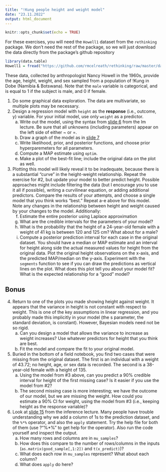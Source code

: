 ```yaml
---
title: "!Kung people height and weight model"
date: "23.11.2022"
output: html_document
---
```

```r
knitr::opts_chunk$set(echo = TRUE)
```

For these exercises, you will need the `Howell1` dataset from the `rethinking` package. We don't need the rest of the package, so we will just download the data directly from the package's github repository

```r
library(data.table)
Howell1 = fread("https://github.com/rmcelreath/rethinking/raw/master/data/Howell1.csv")

```

These data, collected by anthropologist Nancy Howell in the 1960s, provide the age, height, weight, and sex sampled from a population of !Kung in Dobe (Namibia & Botswana). Note that the `male` variable is categorical, and is equal to 1 if the subject is male, and 0 if female.

1. Do some graphical data exploration. The data are multivariate, so multiple plots may be necessary.
2. Design a regression model with `height` as the **response** (i.e., outcome, y) variable. For your initial model, use only `weight` as a predictor.
    a. Write out the model, using the syntax from [slide 6](../4_lm.html#(6)) from the lm lecture. Be sure that all unknowns (including parameters) appear on the left side of either ~ or =.
    b. Draw a graph of the model as in [slide 7](../4_lm.html#(7))
    c. Write likelihood, prior, and posterior functions, and choose prior hyperparemeters for all parameters.
    d. Compute a MAP estimate using `optim`.
    e. Make a plot of the best-fit line; include the original data on the plot as well.
3. Plotting this model will likely reveal it to be inadequate, because there is a substantial "curve" in the height-weight relationship. Repeat the exercise for #2, but update your model to better predict height. Possible approaches might include filtering the data (but I encourage you to use it all if possible), writing a curvilinear equation, or adding additional predictors. Compare the results of your attempts, and choose a single model that you think works "best." Repeat a-e above for this model. Note any changes in the relationship between height and weight caused by your changes to the model. Additionally:
    f. Estimate the entire posterior using Laplace approximation
    g. What are the credible intervals for the parameters of your model?
    h. What is the probability that the height of a 24-year-old female with a weight of 41 kg is between 120 and 125 cm? What about for a male?
    i. Compute a posterior prediction interval for each case in the original dataset. You should have a median or MAP estimate and an interval for height along side the actual measured values for height from the original data. Plot the original height observations on the x-axis, and the predicted MAP/median on the y-axis. Experiment with the `segments` function to see if you can draw the predictions as vertical lines on the plot. What does this plot tell you about your model fit? What is the expected relationship for a "good" model?


## Bonus

4. Return to one of the plots you made showing height against weight. It appears that the variance in height is not constant with respect to weight. This is one of the key assumptions in linear regression, and you probably made this implicitly in your model (the s parameter, the standard deviation, is constant). However, Bayesian models need not be so rigid. 
   a. Can you design a model that allows the variance to increase as weight increases? Use whatever predictors for height that you think are best.
   b. Fit the model and compare the fit to your original model.
5. Buried in the bottom of a field notebook, you find two cases that were missing from the original dataset. The first is an individual with a weight of 43.72; no height, age, or sex data is recorded. The second is a 38-year-old female with a height of 135.
   a. Using the model from #3 above, can you predict a 90% credible interval for height of the first missing case? Is it easier if you use the model from #2?
   b. The second missing case is more interesting; we have the outcome of our model, but we are missing the weight. How could you estimate a 90% CI for weight, using the model from #3 (i.e., keeping height as the response variable)?
6. Look at [slide 15](../4_sampling.html#(15)) from the inference lecture. Many people have trouble understanding why we add a column of 1s to the prediction dataset, and the `%*%` operator, and also the `apply` statement. Try the help file for both of them (use ?"%*%" to get help for the operator). Also run the code yourself and inspect the output. 
    a. How many rows and columns are in `mu_samples`? 
    b. How does this compare to the number of rows/columns in the inputs (`as.matrix(good_sample[,1:2])` and `t(x_predict)`)? 
    c. What does each row in `mu_samples` represent? What about each column?
    d. What does `apply` do here?


